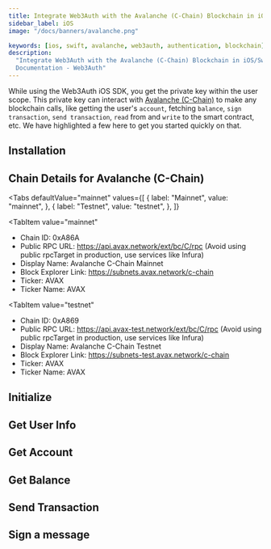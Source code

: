 ```yaml
---
title: Integrate Web3Auth with the Avalanche (C-Chain) Blockchain in iOS/Swift Applications
sidebar_label: iOS
image: "/docs/banners/avalanche.png"

keywords: [ios, swift, avalanche, web3auth, authentication, blockchain]
description:
  "Integrate Web3Auth with the Avalanche (C-Chain) Blockchain in iOS/Swift Applications |
  Documentation - Web3Auth"
---
```



<SEO
  title="Integrate Web3Auth with the Avalanche (C-Chain) Blockchain in iOS/Swift Applications"
  description="Integrate Web3Auth with the Avalanche (C-Chain) Blockchain in iOS/Swift Applications | Documentation - Web3Auth"
  image="https://web3auth.io/docs/banners/avalanche.png"
  slug="/connect-blockchain/evm/avalanche/ios"
/>

While using the Web3Auth iOS SDK, you get the private key within the user scope. This private key
can interact with [Avalanche (C-Chain)](https://www.avax.network/) to make any blockchain calls,
like getting the user's `account`, fetching `balance`, `sign transaction`, `send transaction`,
`read` from and `write` to the smart contract, etc. We have highlighted a few here to get you
started quickly on that.

## Installation

<InstallationSnippet />

## Chain Details for Avalanche (C-Chain)

<Tabs
 defaultValue="mainnet"
  values={[
    { label: "Mainnet", value: "mainnet", },
    { label: "Testnet", value: "testnet", },
  ]}
>
<TabItem
  value="mainnet"
>

- Chain ID: 0xA86A
- Public RPC URL: https://api.avax.network/ext/bc/C/rpc (Avoid using public rpcTarget in production,
  use services like Infura)
- Display Name: Avalanche C-Chain Mainnet
- Block Explorer Link: https://subnets.avax.network/c-chain
- Ticker: AVAX
- Ticker Name: AVAX

</TabItem>

<TabItem
  value="testnet"
>

- Chain ID: 0xA869
- Public RPC URL: https://api.avax-test.network/ext/bc/C/rpc (Avoid using public rpcTarget in
  production, use services like Infura)
- Display Name: Avalanche C-Chain Testnet
- Block Explorer Link: https://subnets-test.avax.network/c-chain
- Ticker: AVAX
- Ticker Name: AVAX

</TabItem>
</Tabs>

## Initialize

<InitialisationSnippet />

## Get User Info

<UserInfoSnippet />

## Get Account

<GetAccountSnippet />

## Get Balance

<GetBalanceSnippet />

## Send Transaction

<SendTransactionSnippet />

## Sign a message

<SignMessageSnippet />
